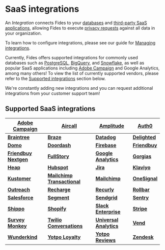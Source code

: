 # SaaS integrations

An _Integration_ connects Fides to your [databases](/user-guides/integrations/databases) and [third-party SaaS applications](/user-guides/integrations/saas-integrations), allowing Fides to execute [privacy requests](../privacy-requests) against all data in your organization.

To learn how to configure integrations, please see our guide for [Managing integrations](manage-integrations).

Currently, Fides offers supported integrations for commonly used databases such as [PostgreSQL](/user-guides/integrations/databases/postgresql), [BigQuery](/user-guides/integrations/databases/bigquery), and [Snowflake](/user-guides/integrations/databases/snowflake), as well as popular SaaS applications including [Adobe Campaign](/user-guides/integrations/saas-integrations/adobe-campaign) and Google Analytics, among many others! To view the list of currently supported vendors, please refer to the [Supported integrations](#supported-saas-integrations) section below.

We're constantly adding new integrations and you can request additional integrations from your customer support team!

## Supported SaaS integrations

| **[Adobe Campaign](/user-guides/integrations/saas-integrations/adobe-campaign)**       | **[Aircall](/user-guides/integrations/saas-integrations/aircall)**                                 | **[Amplitude](/user-guides/integrations/saas-integrations/amplitude)**                     | **[Auth0](/user-guides/integrations/saas-integrations/auth0)**         |
| -------------------------------------------------------------------------------------- | -------------------------------------------------------------------------------------------------- | ------------------------------------------------------------------------------------------ | ---------------------------------------------------------------------- |
| **[Braintree](/user-guides/integrations/saas-integrations/braintree)**                 | **[Braze](/user-guides/integrations/saas-integrations/braze)**                                     | **[Datadog](/user-guides/integrations/saas-integrations/datadog)**                         | **[Delighted](/user-guides/integrations/saas-integrations/delighted)** |
| **[Domo](/user-guides/integrations/saas-integrations/domo)**                           | **[Doordash](/user-guides/integrations/saas-integrations/doordash)**                               | **[Firebase](/user-guides/integrations/saas-integrations/firebase)**                       | **[Friendbuy](/user-guides/integrations/saas-integrations/friendbuy)** |
| **[Friendbuy Nextgen](/user-guides/integrations/saas-integrations/friendbuy-nextgen)** | **[FullStory](/user-guides/integrations/saas-integrations/fullstory)**                             | **[Google Analytics](/user-guides/integrations/saas-integrations/google-analytics)**       | **[Gorgias](/user-guides/integrations/saas-integrations/gorgias)**     |
| **[Heap](/user-guides/integrations/saas-integrations/heap)**                           | **[Hubspot](/user-guides/integrations/saas-integrations/hubspot)**                                 | **[Jira](/user-guides/integrations/saas-integrations/jira)**                               | **[Klaviyo](/user-guides/integrations/saas-integrations/klaviyo)**     |
| **[Kustomer](/user-guides/integrations/saas-integrations/kustomer)**                   | **[Mailchimp Transactional](/user-guides/integrations/saas-integrations/mailchimp-transactional)** | **[Mailchimp](/user-guides/integrations/saas-integrations/mailchimp)**                     | **[OneSignal](/user-guides/integrations/saas-integrations/onesignal)** |
| **[Outreach](/user-guides/integrations/saas-integrations/outreach)**                   | **[Recharge](/user-guides/integrations/saas-integrations/recharge)**                               | **[Recurly](/user-guides/integrations/saas-integrations/recurly)**                         | **[Rollbar](/user-guides/integrations/saas-integrations/rollbar)**     |
| **[Salesforce](/user-guides/integrations/saas-integrations/salesforce)**               | **[Segment](/user-guides/integrations/saas-integrations/segment)**                                 | **[Sendgrid](/user-guides/integrations/saas-integrations/sendgrid)**                       | **[Sentry](/user-guides/integrations/saas-integrations/sentry)**       |
| **[Shippo](/user-guides/integrations/saas-integrations/shippo)**                       | **[Shopify](/user-guides/integrations/saas-integrations/shopify)**                                 | **[Slack Enterprise](/user-guides/integrations/saas-integrations/slack-enterprise)**       | **[Stripe](/user-guides/integrations/saas-integrations/stripe)**       |
| **[Survey Monkey](/user-guides/integrations/saas-integrations/survey-monkey)**         | **[Twilio Conversations](/user-guides/integrations/saas-integrations/twilio-conversations)**       | **[Universal Analytics](/user-guides/integrations/saas-integrations/universal-analytics)** | **[Vend](/user-guides/integrations/saas-integrations/vend)**           |
| **[Wunderkind](/user-guides/integrations/saas-integrations/wunderkind)**               | **[Yotpo Loyalty](/user-guides/integrations/saas-integrations/yotpo-loyalty)**                     | **[Yotpo Reviews](/user-guides/integrations/saas-integrations/yotpo-reviews)**             | **[Zendesk](/user-guides/integrations/saas-integrations/zendesk)**     |
